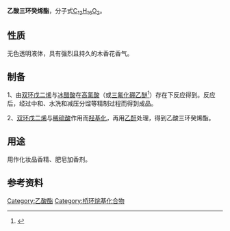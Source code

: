 {{Chembox
| ImageFile = Tricyclodecenyl acetate.svg
| ImageSize = 225px
| IUPACName = 3a,4,5,6,7,7a-Hexahydro-4,7-methano-1''H''-inden-5-yl acetate
| OtherNames = 乙酸(3a,4,5,6,7,7a-六氢-4,7-亚甲-1''H''-茚-5-醇)酯<br />醋酸三环癸烯酯
| Section1 = {{Chembox Identifiers
| CASNo_Ref = {{cascite|correct|CAS}}
|   CASNo = 5413-60-5
|   EINECS = 226-501-6
|   EINECSCASNO = 
|   PubChem = 675767
|   SMILES = O=C(C)OC1C2C3C(C(C2)C1)C=CC3
|   InChI = 1S/C12H16O2/c1-7(13)14-12-6-8-5-11(12)10-4-2-3-9(8)10/h2-3,8-12H,4-6H2,1H3
|   RTECS = 
|   MeSHName =
|   ChEBI =
|   KEGG = 
|   ATCCode_prefix = 
|   ATCCode_suffix = 
|   ATC_Supplemental =}}
| Section2 = {{Chembox Properties
|   Formula = C<sub>12</sub>H<sub>16</sub>O<sub>2</sub>
|   MolarMass = 192.2542
|   Appearance = 无色至淡黄色透明液体
|   Density = 1.07–1.08 g·cm<sup>−3</sup><ref name="the">[http://www.thegoodscentscompany.com/data/rw1002151.html tricyclodecenyl acetate]</ref>
|   MeltingPt = 
|   Melting_notes = 
|   BoilingPt = 
|   Boiling_notes = 
|   Solubility = 
|   SolubleOther = 
|   Solvent = 
|   LogP = 
|   VaporPressure = 
|   HenryConstant = 
|   AtmosphericOHRateConstant = 
|   Viscosity = 
|   Viscosity_notes = 
|   RefractIndex = 1.493-1.497 (20°C)<ref name="the" />
|   pKa = 
|   pKb = }}
| Section3 = {{Chembox Structure
|   CrystalStruct = 
|   Coordination = 
|   MolShape = }}
| Section4 = {{Chembox Thermochemistry
|   DeltaHf = 
|   DeltaHc = 
|   Entropy = 
|   HeatCapacity = }}
| Section7 = {{Chembox Hazards
|   EUClass = 
|   EUIndex = 
|   MainHazards = 
|   NFPA-H = 
|   NFPA-F = 
|   NFPA-R = 
|   NFPA-O = 
|   RPhrases = 
|   SPhrases = {{S2}}, {{S24/25}}
|   RSPhrases = 
|   FlashPt = 
|   Autoignition = 
|   ExploLimits = 
|   LD50 = ＞5000 mg/kg (大鼠经口)<ref name="the" /><br />＞5000 mg/kg (兔经皮)<ref name="the" />
|   PEL = }}
| Section8 = {{Chembox Related
|   OtherAnions = 
|   OtherCations = 
|   OtherFunctn = 
|   Function = 
|   OtherCpds = }}
}}

'''乙酸三环癸烯酯'''，分子式[[C12H16O2|C<sub>12</sub>H<sub>16</sub>O<sub>2</sub>]]。

==性质==
无色透明液体，具有强烈且持久的木香花香气。

==制备==
1、由[[双环戊二烯|双环戊二烯]]与[[冰醋酸|冰醋酸]]在[[高氯酸|高氯酸]]（或[[三氟化硼乙醚|三氟化硼乙醚]]<ref>{{cite journal|journal=Russian Journal of General Chemistry|volume=88|issue=3|language=en|issn=1070-3632|date=2018-03|pages=393–396|doi=10.1134/S1070363218030039|url=http://link.springer.com/10.1134/S1070363218030039|title=Synthesis of Tricyclic Diesters from 8-Acetoxytricyclodec-3-ene Monoester|accessdate=2022-02-24|author=M. K. Mamedov, E. G. Makhmudova, R. A. Rasulova, A. Dzh. Abdullaeva}}</ref>）存在下反应得到。反应后，经过中和、水洗和减压分馏等精制过程而得到成品。

2、[[双环戊二烯|双环戊二烯]]与[[稀硫酸|稀硫酸]]作用而[[羟基化|羟基化]]，再用[[乙酐|乙酐]]处理，得到乙酸三环癸烯酯。

==用途==
用作化妆品香精、肥皂加香剂。

==参考资料==
{{reflist}}

[[Category:乙酸酯|Category:乙酸酯]]
[[Category:桥环烷基化合物|Category:桥环烷基化合物]]